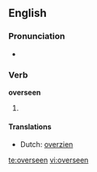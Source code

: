 ==English==

===Pronunciation===
*{{IPA|/'ovəɻsin/}}

===Verb===
'''overseen'''

# {{past participle of|[[oversee]]}}

====Translations====
{{trans-top|past participle of oversee}}
*Dutch: [[overzien]]
{{trans-mid}}
{{trans-bottom}}

[[te:overseen]]
[[vi:overseen]]